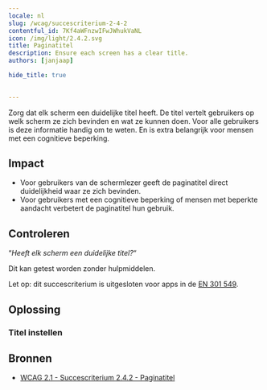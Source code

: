 ```yaml
---
locale: nl
slug: /wcag/succescriterium-2-4-2
contentful_id: 7Kf4aWFnzwIFwJWhukVaNL
icon: /img/light/2.4.2.svg
title: Paginatitel
description: Ensure each screen has a clear title.
authors: [janjaap]

hide_title: true

	
---
```


<Hero
  title="Paginatitel"
  icon="/img/light/2.4.2.svg"
  prefix="Succescriterium 2.4.2"
  suffix="Niveau A"
/>

Zorg dat elk scherm een duidelijke titel heeft. De titel vertelt gebruikers op welk scherm ze zich bevinden en wat ze kunnen doen. Voor alle gebruikers is deze informatie handig om te weten. En is extra belangrijk voor mensen met een cognitieve beperking.

## Impact

- Voor gebruikers van de schermlezer geeft de paginatitel direct duidelijkheid waar ze zich bevinden.
- Voor gebruikers met een cognitieve beperking of mensen met beperkte aandacht verbetert de paginatitel hun gebruik.

## Controleren

“*Heeft elk scherm een duidelijke titel?*“

Dit kan getest worden zonder hulpmiddelen.

Let op: dit succescriterium is uitgesloten voor apps in de [EN 301 549](/nl/richtlijnen/en-301-549).

## Oplossing

### Titel instellen

<CodeSample id="screen-title" locale="nl"/>

## Bronnen

- [WCAG 2.1 - Succescriterium 2.4.2 - Paginatitel](https://www.w3.org/Translations/WCAG21-nl/#paginatitel)